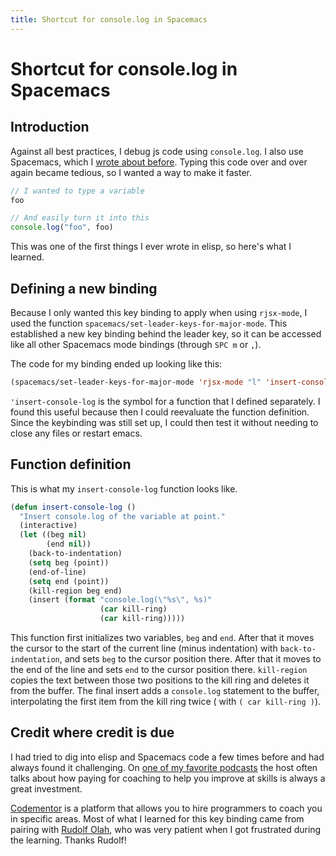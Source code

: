 ```yaml
---
title: Shortcut for console.log in Spacemacs
---
```

# Shortcut for console.log in Spacemacs

## Introduction

Against all best practices, I debug js code using `console.log`. I also use
Spacemacs, which I [wrote about
before](https://medium.com/@_juancaicedo/why-i-use-spacemacs-d6c0ef1a9b00).
Typing this code over and over again became tedious, so I wanted a way to make
it faster.

```js
// I wanted to type a variable
foo

// And easily turn it into this
console.log("foo", foo)
```

This was one of the first things I ever wrote in elisp, so here's
what I learned.

## Defining a new binding

Because I only wanted this key binding to apply when using `rjsx-mode`, I used
the function `spacemacs/set-leader-keys-for-major-mode`. This established a new
key binding behind the leader key, so it can be accessed like all other Spacemacs
mode bindings (through `SPC m` or `,`).

The code for my binding ended up looking like this:

```lisp
(spacemacs/set-leader-keys-for-major-mode 'rjsx-mode "l" 'insert-console-log)
```

`'insert-console-log` is the symbol for a function that I defined separately. I
found this useful because then I could reevaluate the function definition. Since
the keybinding was still set up, I could then test it without needing to close
any files or restart emacs.

## Function definition

This is what my `insert-console-log` function looks like.

```lisp
(defun insert-console-log ()
  "Insert console.log of the variable at point."
  (interactive)
  (let ((beg nil)
        (end nil))
    (back-to-indentation)
    (setq beg (point))
    (end-of-line)
    (setq end (point))
    (kill-region beg end)
    (insert (format "console.log(\"%s\", %s)"
                    (car kill-ring)
                    (car kill-ring)))))
```

This function first initializes two variables, `beg` and `end`. After that it
moves the cursor to the start of the current line (minus indentation) with
`back-to-indentation`, and sets `beg` to the cursor position there. After that
it moves to the end of the line and sets `end` to the cursor position there.
`kill-region` copies the text between those two positions to the kill ring and
deletes it from the buffer. The final insert adds a `console.log` statement to
the buffer, interpolating the first item from the kill ring twice ( with `( car
kill-ring )`).

## Credit where credit is due

I had tried to dig into elisp and Spacemacs code a few times before and had
always found it challenging. On [one of my favorite
podcasts](https://theartofcharm.com/podcast/) the host often talks about how
paying for coaching to help you improve at skills is always a great investment.

[Codementor](https://www.codementor.io/) is a platform that allows you to hire
programmers to coach you in specific areas. Most of what I learned for this key
binding came from pairing with [Rudolf
Olah](https://neverfriday.com/), who was very patient when I got
frustrated during the learning. Thanks Rudolf!
